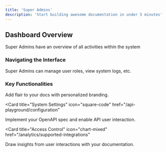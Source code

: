 ```yaml
---
title: 'Super Admins'
description: 'Start building awesome documentation in under 5 minutes'
---
```


## Dashboard Overview

Super Admins have an overview of all activities within the system

### Navigating the Interface

Super Admins can manage user roles, view system logs, etc.

### Key Functionalities

<CardGroup>

<Card title="User Management" icon="paintbrush" href="/settings/global">
  Add flair to your docs with personalized branding.
</Card>

<Card
  title="System Settings"
  icon="square-code"
  href="/api-playground/configuration"
>
  Implement your OpenAPI spec and enable API user interaction.
</Card>

<Card
  title="Access Control"
  icon="chart-mixed"
  href="/analytics/supported-integrations"
>
  Draw insights from user interactions with your documentation.
</Card>



</CardGroup>






